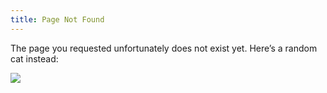 ```yaml
---
title: Page Not Found
---
```


The page you requested unfortunately does not exist yet. Here's a random cat instead:

<img src="https://cataas.com/cat/gif">